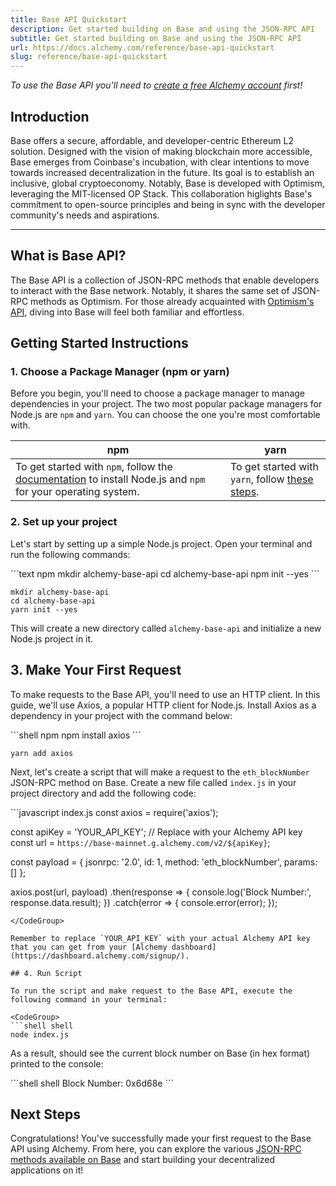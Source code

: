 ```yaml
---
title: Base API Quickstart
description: Get started building on Base and using the JSON-RPC API
subtitle: Get started building on Base and using the JSON-RPC API
url: https://docs.alchemy.com/reference/base-api-quickstart
slug: reference/base-api-quickstart
---
```


*To use the Base API you'll need to [create a free Alchemy account](https://dashboard.alchemy.com/signup) first!*

## Introduction

Base offers a secure, affordable, and developer-centric Ethereum L2 solution. Designed with the vision of making blockchain more accessible, Base emerges from Coinbase's incubation, with clear intentions to move towards increased decentralization in the future. Its goal is to establish an inclusive, global cryptoeconomy. Notably, Base is developed with Optimism, leveraging the MIT-licensed OP Stack. This collaboration higlights Base's commitment to open-source principles and being in sync with the developer community's needs and aspirations.

***

## What is Base API?

The Base API is a collection of JSON-RPC methods that enable developers to interact with the Base network. Notably, it shares the same set of JSON-RPC methods as Optimism. For those already acquainted with [Optimism's API](/reference/optimism-api-endpoints), diving into Base will feel both familiar and effortless.

## Getting Started Instructions

### 1. Choose a Package Manager (npm or yarn)

Before you begin, you'll need to choose a package manager to manage dependencies in your project. The two most popular package managers for Node.js are `npm` and `yarn`. You can choose the one you're most comfortable with.

| npm                                                                                                                                                                              | yarn                                                                                                |
| -------------------------------------------------------------------------------------------------------------------------------------------------------------------------------- | --------------------------------------------------------------------------------------------------- |
| To get started with `npm`, follow the [documentation](https://docs.npmjs.com/downloading-and-installing-node-js-and-npm) to install Node.js and `npm` for your operating system. | To get started with `yarn`, follow [these steps](https://classic.yarnpkg.com/lang/en/docs/install). |

### 2. Set up your project

Let's start by setting up a simple Node.js project. Open your terminal and run the following commands:

<CodeGroup>
  ```text npm
  mkdir alchemy-base-api
  cd alchemy-base-api
  npm init --yes
  ```

  ```text yarn
  mkdir alchemy-base-api
  cd alchemy-base-api
  yarn init --yes
  ```
</CodeGroup>

This will create a new directory called `alchemy-base-api` and initialize a new Node.js project in it.

## 3. Make Your First Request

To make requests to the Base API, you'll need to use an HTTP client. In this guide, we'll use Axios, a popular HTTP client for Node.js. Install Axios as a dependency in your project with the command below:

<CodeGroup>
  ```shell npm
  npm install axios
  ```

  ```shell yarn
  yarn add axios
  ```
</CodeGroup>

Next, let's create a script that will make a request to the `eth_blockNumber` JSON-RPC method on Base. Create a new file called `index.js` in your project directory and add the following code:

<CodeGroup>
  ```javascript index.js
  const axios = require('axios');

  const apiKey = 'YOUR_API_KEY'; // Replace with your Alchemy API key
  const url = `https://base-mainnet.g.alchemy.com/v2/${apiKey}`;

  const payload = {
    jsonrpc: '2.0',
    id: 1,
    method: 'eth_blockNumber',
    params: []
  };

  axios.post(url, payload)
    .then(response => {
      console.log('Block Number:', response.data.result);
    })
    .catch(error => {
      console.error(error);
    });
  ```
</CodeGroup>

Remember to replace `YOUR_API_KEY` with your actual Alchemy API key that you can get from your [Alchemy dashboard](https://dashboard.alchemy.com/signup/).

## 4. Run Script

To run the script and make request to the Base API, execute the following command in your terminal:

<CodeGroup>
  ```shell shell
  node index.js
  ```
</CodeGroup>

As a result, should see the current block number on Base (in hex format) printed to the console:

<CodeGroup>
  ```shell shell
  Block Number: 0x6d68e
  ```
</CodeGroup>

## Next Steps

Congratulations! You've successfully made your first request to the Base API using Alchemy. From here, you can explore the various [JSON-RPC methods available on Base](/reference/base-api-endpoints) and start building your decentralized applications on it!
